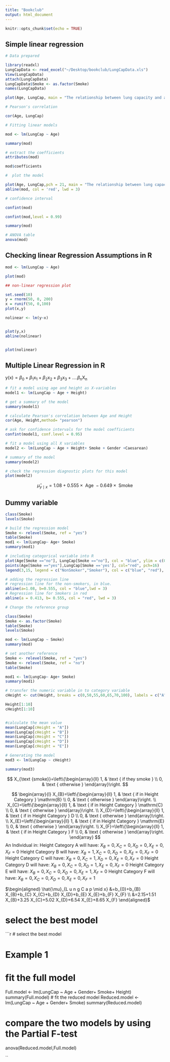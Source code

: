 ```yaml
---
title: "Bookclub"
output: html_document
---
```


```r
knitr::opts_chunk$set(echo = TRUE)
```

## Simple linear regression

```r

# Data prepared

library(readxl)
LungCapData <- read_excel("~/Desktop/bookclub/LungCapData.xls")
View(LungCapData)
attach(LungCapData)
LungCapData$Smoke <- as.factor(Smoke)
names(LungCapData)

plot(Age, LungCap, main = "The relationship between lung capacity and age")

# Pearson's correlation 

cor(Age, LungCap)

# Fitting linear models

mod <- lm(LungCap ~ Age)

summary(mod)

# extract the coefficients
attributes(mod)

mod$coefficients

#  plot the model

plot(Age, LungCap,pch = 21, main = "The relationship between lung capacity and age")
abline(mod, col = 'red', lwd = 3)

# confidence interval

confint(mod)

confint(mod,level = 0.99)

summary(mod)

# ANOVA table
anova(mod)
```
## Checking linear Regression Assumptions in R

```r
mod <- lm(LungCap ~ Age)

plot(mod)

## non-linear regression plot

set.seed(10)
y = rnorm(50, 0, 200)
x = runif(50, 0,100)
plot(x,y)

nolinear <- lm(y~x)


plot(y,x)
abline(nolinear)


plot(nolinear)
```

## Multiple Linear Regression in R

$\mathrm{y}(\mathrm{x})=\beta_{0}+\beta_{1} \mathrm{x}_{1}+\beta_{2} \mathrm{x}_{2}+\beta_{3} \mathrm{x}_{3}+\ldots . \beta_{\mathrm{n}} \mathrm{X}_{\mathrm{n}}$

```r
# fit a model using age and height as X-variables
model1 <- lm(LungCap ~ Age + Height)

# get a summary of the model
summary(model1)

# calculate Pearson's correlation between Age and Height
cor(Age, Height,method= "pearson")

# ask for confidence intervals for the model coefficients
confint(model1, conf.level = 0.95)

# fit a model using all X variables
model2 <- lm(LungCap ~ Age + Height+ Smoke + Gender +Caesarean)

# summary of the model
summary(model2)

# check the regression diagnostic plots for this model
plot(model2)


```




$$
\hat{\mu}_{y \mid x}=1.08+0.555 \times \text { Age }-0.649 \times \text { Smoke }
$$

## Dummy variable

```r

class(Smoke)
levels(Smoke)

# build the regression model
Smoke <- relevel(Smoke, ref = "yes")
table(Smoke)
mod1 <- lm(LungCap~ Age+ Smoke)
summary(mod1)

# including categorical variable into R
plot(Age[Smoke =="no"], LungCap[Smoke =="no"], col = "blue", ylim = c(0,15), xlab = "Age", ylab = "LungCap", main = "Lungcapacity VS Age, smoke")
points(Age[Smoke =="yes"],LungCap[Smoke =='yes'], col="red", pch=16)
legend(3,15, legend = c("NonSmoker","Smoker"), col = c("blue", "red"), pch = c(1,16), bty = "n")

# adding the regression line 
# regression line for the non-smokers, in blue.
abline(a=1.08, b=0.555, col = "blue",lwd = 3)
# Regression line for Smokers in red
abline(a = 0.413, b= 0.555, col = "red", lwd = 3)

# Change the reference group

class(Smoke)
Smoke <- as.factor(Smoke)
table(Smoke)
levels(Smoke)

mod <- lm(LungCap ~ Smoke)
summary(mod)

# set another reference
Smoke <- relevel(Smoke, ref = "yes")
Smoke <- relevel(Smoke, ref = "no")
table(Smoke)

mod1 <- lm(LungCap~ Age+ Smoke)
summary(mod1)

# transfer the numeric variable in to category variable
cHeight <- cut(Height, breaks = c(0,50,55,60,65,70,100), labels = c("A", "B", "C", "D", "E", "F"), right = FALSE)

Height[1:10]
cHeight[1:10]


#calculate the mean value  
mean(LungCap[cHeight = "A"])
mean(LungCap[cHeight = "B"])
mean(LungCap[cHeight = "C"])
mean(LungCap[cHeight = "D"])
mean(LungCap[cHeight = "E"])

# Generating the model
mod3 <- lm(LungCap ~ cHeight)

summary(mod3)


```
$$
X_{\text {smoke}}=\left\{\begin{array}{ll}
1, & \text { if they smoke } \\
0, & \text { otherwise }
\end{array}\right.
$$

$$
\begin{array}{l}
X_{B}=\left\{\begin{array}{ll}
1, & \text { if in Height Category } \mathrm{B} \\
0, & \text { otherwise }
\end{array}\right. \\
X_{C}=\left\{\begin{array}{ll}
1, & \text { if in Height Category } \mathrm{C} \\
0, & \text { otherwise }
\end{array}\right. \\
X_{D}=\left\{\begin{array}{ll}
1, & \text { if in Height Category } D \\
0, & \text { otherwise }
\end{array}\right. \\
X_{E}=\left\{\begin{array}{ll}
1, & \text { if in Height Category } \mathrm{E} \\
0, & \text { otherwise }
\end{array}\right. \\
X_{F}=\left\{\begin{array}{ll}
1, & \text { if in Height Category } F \\
0, & \text { otherwise }
\end{array}\right.
\end{array}
$$
An Individual in:
Height Category A will have: $X_{B}=0, X_{C}=0, X_{D}=0, X_{E}=0, X_{F}=0$
Height Category $\mathrm{B}$ will have: $X_{B}=1, X_{C}=0, X_{D}=0, X_{E}=0, X_{F}=0$
Height Category $\mathrm{C}$ will have: $X_{B}=0, X_{C}=1, X_{D}=0, X_{E}=0, X_{F}=0$
Height Category $\mathrm{D}$ will have: $X_{B}=0, X_{C}=0, X_{D}=1, X_{E}=0, X_{F}=0$
Height Category $\mathrm{E}$ will have: $X_{B}=0, X_{C}=0, X_{D}=0, X_{E}=1, X_{F}=0$
Height Category $\mathrm{F}$ will have: $X_{B}=0, X_{C}=0, X_{D}=0, X_{E}=0, X_{F}=1$

$\begin{aligned} \hat{\mu}_{L u n g C a p \mid x} &=b_{0}+b_{B} X_{B}+b_{C} X_{C}+b_{D} X_{D}+b_{E} X_{E}+b_{F} X_{F} \\ &=2.15+1.51 X_{B}+3.25 X_{C}+5.02 X_{D}+6.54 X_{E}+8.65 X_{F} \end{aligned}$

# select the best model

```r
# select the best model

# Example 1
# fit the full model
Full.model <- lm(LungCap ~ Age + Gender+ Smoke+ Height)
summary(Full.model)
# fit the reduced model
Reduced.model <- lm(LungCap ~ Age + Gender+ Smoke)
summary(Reduced.model)

# compare the two models by using the Partial F-test
anova(Reduced.model,Full.model)

``